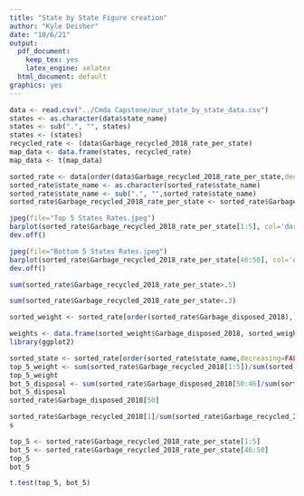---
title: "State by State Figure creation"
author: "Kyle Deisher"
date: "10/6/21"
output:
  pdf_document:
    keep_tex: yes
    latex_engine: xelatex
  html_document: default
graphics: yes
---


```{r}
data <- read.csv("../Cmda Capstone/our_state_by_state_data.csv")
states <- as.character(data$state_name)
states <- sub(".", "", states)
states <- (states)
recycled_rate <- (data$Garbage_recycled_2018_rate_per_state)
map_data <- data.frame(states, recycled_rate)
map_data <- t(map_data)

sorted_rate <- data[order(data$Garbage_recycled_2018_rate_per_state,decreasing=TRUE),]
sorted_rate$state_name <- as.character(sorted_rate$state_name)
sorted_rate$state_name <- sub(".", "",sorted_rate$state_name)
sorted_rate$Garbage_recycled_2018_rate_per_state <- sorted_rate$Garbage_recycled_2018_rate_per_state*100

jpeg(file="Top 5 States Rates.jpeg")
barplot(sorted_rate$Garbage_recycled_2018_rate_per_state[1:5], col='dark green', main ='Top Five Recycling States', xlab="State", ylab="Percentage of Plastic Recycled", names.arg= sorted_rate$state_name[1:5], space=c(3,3,3,3,3), ylim=c(0,100), cex.name=1.3, cex.lab=1.3, cex.main=2, cex.axis = 1.2)
dev.off()

jpeg(file="Bottom 5 States Rates.jpeg")
barplot(sorted_rate$Garbage_recycled_2018_rate_per_state[46:50], col='dark green', main ='Worst Five Recycling States', xlab="State", ylab="Percentage of Plastic Recycled", names.arg= sorted_rate$state_name[46:50], space=c(3,3,3,3,3), cex.names=1.2, cex.lab=1.3, cex.main=2,cex.axis=1.2, ylim=c(0,100))
dev.off()
```

```{r}
sum(sorted_rate$Garbage_recycled_2018_rate_per_state>.5)

sum(sorted_rate$Garbage_recycled_2018_rate_per_state<.3)

sorted_weight <- sorted_rate[order(sorted_rate$Garbage_disposed_2018),]

weights <- data.frame(sorted_weight$Garbage_disposed_2018, sorted_weight$Garbage_recycled_2018)
library(ggplot2)
```


```{r}
sorted_state <- sorted_rate[order(sorted_rate$state_name,decreasing=FALSE),]
top_5_weight <- sum(sorted_rate$Garbage_recycled_2018[1:5])/sum(sorted_rate$Garbage_recycled_2018)
top_5_weight
bot_5_disposal <- sum(sorted_rate$Garbage_disposed_2018[50:46]/sum(sorted_rate$Garbage_disposed_2018))
bot_5_disposal
sorted_rate$Garbage_disposed_2018[50]

sorted_rate$Garbage_recycled_2018[1]/sum(sorted_rate$Garbage_recycled_2018)
s
```


```{r}
top_5 <- sorted_rate$Garbage_recycled_2018_rate_per_state[1:5]
bot_5 <- sorted_rate$Garbage_recycled_2018_rate_per_state[46:50]
top_5
bot_5

t.test(top_5, bot_5)
```


